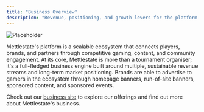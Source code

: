 ```yaml
---
title: "Business Overview"
description: "Revenue, positioning, and growth levers for the platform."
---
```


<img src="/images/screenshots/business-overview.jpeg" alt="Placeholder" /> 

Mettlestate's platform is a scalable ecosystem that connects players, brands, and partners through competitive gaming, content, and community engagement. At its core, Mettlestate is more than a tournament organiser; it's a full-fledged business engine built around multiple, sustainable revenue streams and long-term market positioning. Brands are able to advertise to gamers in the ecosystem through homepage banners, run-of-site banners, sponsored content, and sponsored events. 

Check out our [business site](https://business.mettlestate.com) to explore our offerings and find out more about Mettlestate's business.
